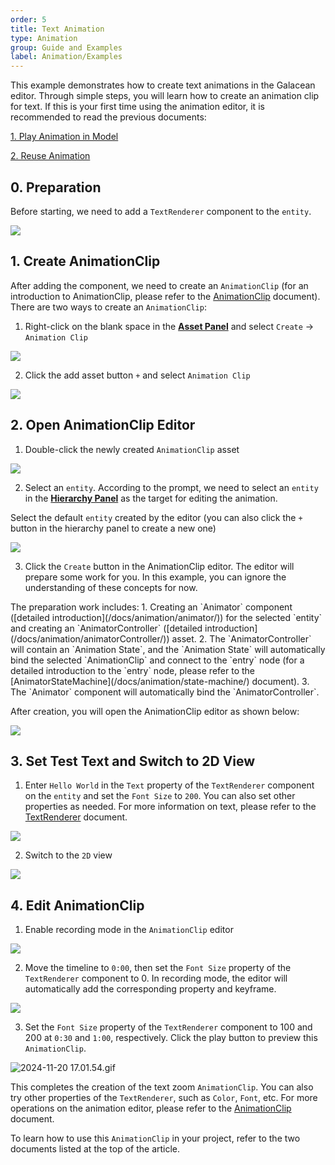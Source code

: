 ```yaml
---
order: 5
title: Text Animation
type: Animation
group: Guide and Examples
label: Animation/Examples
---
```


This example demonstrates how to create text animations in the Galacean editor. Through simple steps, you will learn how to create an animation clip for text. If this is your first time using the animation editor, it is recommended to read the previous documents:

[1. Play Animation in Model](/docs/animation/examples/playAnimation/)

[2. Reuse Animation](/docs/animation/examples/reuseAnimation/)

## 0. Preparation
Before starting, we need to add a `TextRenderer` component to the `entity`.

<Image src="https://mdn.alipayobjects.com/huamei_3zduhr/afts/img/A*QlyOTZOGt3cAAAAAAAAAAAAADsJ_AQ/original" />

## 1. Create AnimationClip
After adding the component, we need to create an `AnimationClip` (for an introduction to AnimationClip, please refer to the [AnimationClip](/docs/animation/clip) document). There are two ways to create an `AnimationClip`:
1. Right-click on the blank space in the **[Asset Panel](/docs/assets/interface)** and select `Create` -> `Animation Clip`

<Image src="https://mdn.alipayobjects.com/huamei_3zduhr/afts/img/A*XK28Qr2GX6UAAAAAAAAAAAAADsJ_AQ/original" />

2. Click the add asset button `+` and select `Animation Clip`

<Image src="https://mdn.alipayobjects.com/huamei_3zduhr/afts/img/A*Dws0TriVVakAAAAAAAAAAAAADsJ_AQ/original" />

## 2. Open AnimationClip Editor

1. Double-click the newly created `AnimationClip` asset

<Image src="https://mdn.alipayobjects.com/huamei_3zduhr/afts/img/A*w4ReS7ijXgcAAAAAAAAAAAAADsJ_AQ/original" />

2. Select an `entity`. According to the prompt, we need to select an `entity` in the **[Hierarchy Panel](/docs/interface/hierarchy)** as the target for editing the animation.

Select the default `entity` created by the editor (you can also click the `+` button in the hierarchy panel to create a new one)

<Image src="https://mdn.alipayobjects.com/huamei_3zduhr/afts/img/A*UvZXSryjAngAAAAAAAAAAAAADsJ_AQ/original" />

3. Click the `Create` button in the AnimationClip editor. The editor will prepare some work for you. In this example, you can ignore the understanding of these concepts for now.

<Callout type="info">
The preparation work includes:
1. Creating an `Animator` component ([detailed introduction](/docs/animation/animator/)) for the selected `entity` and creating an `AnimatorController` ([detailed introduction](/docs/animation/animatorController/)) asset.
2. The `AnimatorController` will contain an `Animation State`, and the `Animation State` will automatically bind the selected `AnimationClip` and connect to the `entry` node (for a detailed introduction to the `entry` node, please refer to the [AnimatorStateMachine](/docs/animation/state-machine/) document).
3. The `Animator` component will automatically bind the `AnimatorController`.
</Callout>

After creation, you will open the AnimationClip editor as shown below:

<Image src="https://mdn.alipayobjects.com/huamei_3zduhr/afts/img/A*HD77QZgYEJoAAAAAAAAAAAAADsJ_AQ/original" />


## 3. Set Test Text and Switch to 2D View

1. Enter `Hello World` in the `Text` property of the `TextRenderer` component on the `entity` and set the `Font Size` to `200`. You can also set other properties as needed. For more information on text, please refer to the [TextRenderer](/docs/graphics/2D/text/) document.

<Image src="https://mdn.alipayobjects.com/huamei_3zduhr/afts/img/A*AlLoT5n2EswAAAAAAAAAAAAADsJ_AQ/original" />

2. Switch to the `2D` view

<Image src="https://mdn.alipayobjects.com/huamei_3zduhr/afts/img/A*_oq3SIs5jN0AAAAAAAAAAAAADsJ_AQ/original" />

## 4. Edit AnimationClip

1. Enable recording mode in the `AnimationClip` editor

<Image src="https://mdn.alipayobjects.com/huamei_3zduhr/afts/img/A*S4jNRZ-Ia7AAAAAAAAAAAAAADsJ_AQ/original" />

2. Move the timeline to `0:00`, then set the `Font Size` property of the `TextRenderer` component to 0. In recording mode, the editor will automatically add the corresponding property and keyframe.

<Image src="https://mdn.alipayobjects.com/huamei_3zduhr/afts/img/A*FXL-RYGP8YUAAAAAAAAAAAAADsJ_AQ/original" />

3. Set the `Font Size` property of the `TextRenderer` component to 100 and 200 at `0:30` and `1:00`, respectively. Click the play button to preview this `AnimationClip`.

![2024-11-20 17.01.54.gif](<https://mdn.alipayobjects.com/huamei_3zduhr/afts/img/A*QegxTJuCjyIAAAAAAAAAAAAADsJ_AQ/original>)

This completes the creation of the text zoom `AnimationClip`. You can also try other properties of the `TextRenderer`, such as `Color`, `Font`, etc. For more operations on the animation editor, please refer to the [AnimationClip](/docs/animation/clip) document.

To learn how to use this `AnimationClip` in your project, refer to the two documents listed at the top of the article.
